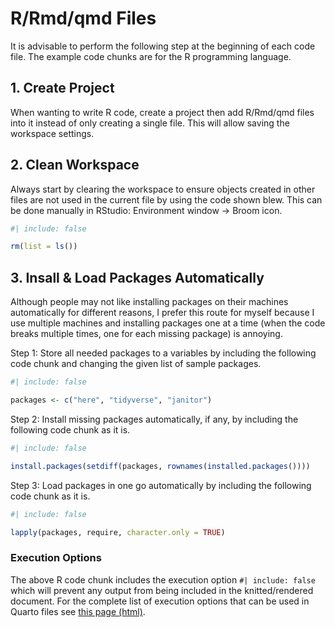 # R/Rmd/qmd Files

It is advisable to perform the following step at the beginning of each code file.  The example code chunks are for the R programming language.

## 1. Create Project

When wanting to write R code, create a project then add R/Rmd/qmd files into it instead of only creating a single file. This will allow saving the workspace settings.



## 2. Clean Workspace

Always start by clearing the workspace to ensure objects created in other files are not used in the current file by using the code shown blew.  This can be done manually in RStudio: Environment window -> Broom icon.

```r
#| include: false

rm(list = ls())
```


## 3. Insall & Load Packages Automatically

Although people may not like installing packages on their machines automatically for different reasons, I prefer this route for myself because I use multiple machines and installing packages one at a time (when the code breaks multiple times, one for each missing package) is annoying.

Step 1: Store all needed packages to a variables by including the following code chunk and changing the given list of sample packages.

```r
#| include: false

packages <- c("here", "tidyverse", "janitor")
```


Step 2: Install missing packages automatically, if any, by including the following code chunk as it is.

```r
#| include: false

install.packages(setdiff(packages, rownames(installed.packages())))

```

Step 3: Load packages in one go automatically by including the following code chunk as it is.


```r
#| include: false

lapply(packages, require, character.only = TRUE)
```


::: callout-note
### Execution Options

The above R code chunk includes the execution option `#| include: false` which will prevent any output from being included in the knitted/rendered document.  For the complete list of execution options that can be used in Quarto files see [this page (html)](https://quarto.org/docs/computations/execution-options.html).

:::
